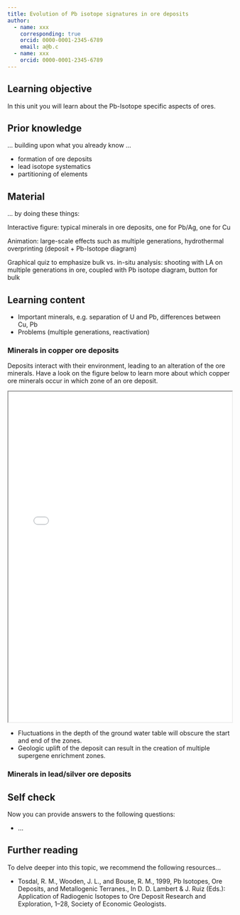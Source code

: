 ```yaml
---
title: Evolution of Pb isotope signatures in ore deposits
author: 
  - name: xxx
    corresponding: true
    orcid: 0000-0001-2345-6789
    email: a@b.c
  - name: xxx
    orcid: 0000-0001-2345-6789
---
```


## Learning objective
In this unit you will learn about the Pb-Isotope specific aspects of ores.

## Prior knowledge
... building upon what you already know ... 

* formation of ore deposits
* lead isotope systematics
* partitioning of elements

## Material
... by doing these things: 

Interactive figure: typical minerals in ore deposits, one for Pb/Ag, one for Cu

Animation: large-scale effects such as multiple generations, hydrothermal overprinting (deposit + Pb-Isotope diagram)

Graphical quiz to emphasize bulk vs. in-situ analysis: shooting with LA on multiple generations in ore, coupled with Pb isotope diagram, button for bulk


## Learning content

* Important minerals, e.g. separation of U and Pb, differences between Cu, Pb
* Problems (multiple generations, reactivation) 

### Minerals in copper ore deposits

Deposits interact with their environment, leading to an alteration of the ore minerals. Have a look on the figure below to learn more about which copper ore minerals occur in which zone of an ore deposit.

<iframe src="/H5P/ore_Minerals.html" width="100%" height="745px" ></iframe>

::: {.callout-important appearance="simple"}

* Fluctuations in the depth of the ground water table will obscure the start and end of the zones.
* Geologic uplift of the deposit can result in the creation of multiple supergene enrichment zones.

:::

### Minerals in lead/silver ore deposits



## Self check
Now you can provide answers to the following questions: 

* ... 

## Further reading
To delve deeper into this topic, we recommend the following resources... 

* Tosdal, R. M., Wooden, J. L., and Bouse, R. M., 1999, Pb Isotopes, Ore Deposits, and Metallogenic Terranes., In D. D. Lambert & J. Ruiz (Eds.): Application of Radiogenic Isotopes to Ore Deposit Research and Exploration, 1–28, Society of Economic Geologists.
